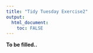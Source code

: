 ```yaml
---
title: "Tidy Tuesday Exercise2"
output: 
  html_document:
    toc: FALSE
---
```


**To be filled..**
